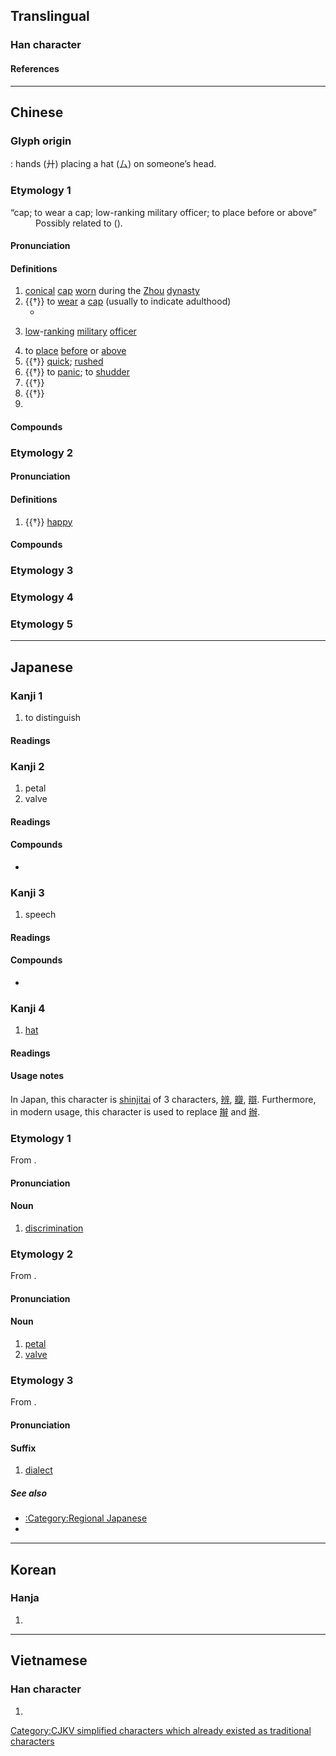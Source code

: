{{character info}}
==Translingual==
{{stroke order|type=janimate}}
{{ja-forms|弁 弁 弁|[[辩]] [[辨]] [[瓣]]|[[辯]] [[辨]] [[瓣]]}}

===Han character===
{{Han char|rn=55|rad=廾|as=02|sn=5|four=23440|canj=IT,XIT|ids=⿱厶廾}}

====References====
{{Han ref|kx=0353.110|dkj=09588|dj=0668.110|hdz=10514.070|uh=5F01}}
{{clear}}

----

==Chinese==
{{zh-forms|alt=覍}}

===Glyph origin===
{{Han etym}}
{{Han compound|ls=i|厶|廾}}: hands (廾) placing a hat (厶) on someone’s head.

===Etymology 1===
; “cap; to wear a cap; low-ranking military officer; to place before or above”
: Possibly related to {{och-l|冕|crown}} ({{zh-ref|Wang, 1982}}).

====Pronunciation====
{{zh-pron
|m=biàn
|c=bin6
|mc=y
|oc=y
|ma=
|cat=n,v,a,pn
}}

====Definitions====
{{zh-hanzi}}

# [[conic]]al [[cap]] [[worn]] during the [[Zhou]] [[dynasty]]
# {{†}} {{lb|zh|of a man}} to [[wear]] a [[cap]] (usually to indicate adulthood)
#* {{zh-x|未 幾 見 兮，突 而 弁 兮。|When you see him after not a long time, Lo! he is '''wearing the cap'''!|ref=Shijing}}
# {{lb|zh|historical}} [[low]]-[[rank]]ing [[military]] [[officer]]
# to [[place]] [[before]] or [[above]]
# {{†}} [[quick]]; [[rushed]]
# {{†}} to [[panic]]; to [[shudder]]
# {{†}} {{zh-alt-form|卞|to wrestle with bare hands}}
# {{†}} {{zh-alt-form|卞|tr=Biàn|a county in Shandong}}
# {{surname|zh}}

====Compounds====
{{zh-der|弁絰|弁髦|弁言|弁目|弁冕|將弁|員弁|武弁|皮弁|棄如弁髦|爵弁|會弁|馬弁|韋弁|頍弁}}

===Etymology 2===

====Pronunciation====
{{zh-pron
|m=pán
|c=pun4
|ma=
|cat=n
}}

====Definitions====
{{zh-hanzi}}

# {{†}} [[happy]]

====Compounds====
{{zh-der|小弁}}

===Etymology 3===
{{zh-see|辯|ss}}

===Etymology 4===
{{zh-see|辨|ss}}

===Etymology 5===
{{zh-see|辮|ss}}

----

==Japanese==

===Kanji 1===
{{ja-kanji forms|弁|辨}}
{{ja-kanji|grade=5|rs=廾02|kyu=辨}}

# to distinguish

====Readings====
{{ja-readings
|goon=べん
|kanon=はん, へん
|kun=わきま-える, わ-ける
}}

===Kanji 2===
{{ja-kanji forms|弁|瓣}}
{{ja-kanji|grade=5|rs=廾02|kyu=瓣}}

# petal
# valve

====Readings====
{{ja-readings
|on=べん
|kun=はなびら
}}

====Compounds====
* {{ja-r|花%弁|か%べん|petal}}

===Kanji 3===
{{ja-kanji forms|弁|辯}}
{{ja-kanji|grade=5|rs=廾02|kyu=辯}}

# speech

====Readings====
{{ja-readings
|on=べん
|kun=と-く, かた-る
}}

====Compounds====
* {{ja-r|関西弁|^かんさい-べん|Kansai dialect}}

===Kanji 4===
{{ja-kanji|grade=5|rs=廾02}}

# [[hat]]

====Readings====
{{ja-readings
|on=べん
|kun=かんむり-
}}

====Usage notes====
In Japan, this character is [[shinjitai]] of 3 characters, [[辨]], [[瓣]], [[辯]]. Furthermore, in modern usage, this character is used to replace [[辮]] and [[辦]].

===Etymology 1===
{{ja-kanjitab|べん|yomi=o|kyu=辨}}
From {{bor|ja|ltc|-}} {{ltc-l|辨}}.

====Pronunciation====
{{ja-pron|べん}}

====Noun====
{{ja-noun|べん}}

# [[discrimination]]

===Etymology 2===
{{ja-kanjitab|べん|yomi=o|kyu=瓣}}
From {{bor|ja|ltc|-}} {{ltc-l|瓣}}.

====Pronunciation====
{{ja-pron|べん}}

====Noun====
{{ja-noun|べん}}

# [[petal]]
# [[valve]]

===Etymology 3===
{{ja-kanjitab|べん|yomi=o|kyu=辯}}
From {{bor|ja|ltc|-}} {{ltc-l|辯}}.

====Pronunciation====
{{ja-pron|べん}}

====Suffix====
{{ja-pos|suffix|べん}}

# [[dialect]]

=====See also=====
* [[:Category:Regional Japanese]]
* {{ja-r|方言|ほうげん|gloss=dialect}}

----

==Korean==

===Hanja===
{{ko-hanja|hangeul=[[변]], [[반]]|eumhun=|rv=byeon, ban|mr=pyŏn, pan|y=pyen, pan}}

# {{rfdef|ko|sort=廾02}}

----

==Vietnamese==

===Han character===
{{vi-readings|rs=廾02|reading=biền, biện}}

# {{rfdef|vi|sort=廾02}}

[[Category:CJKV simplified characters which already existed as traditional characters]]